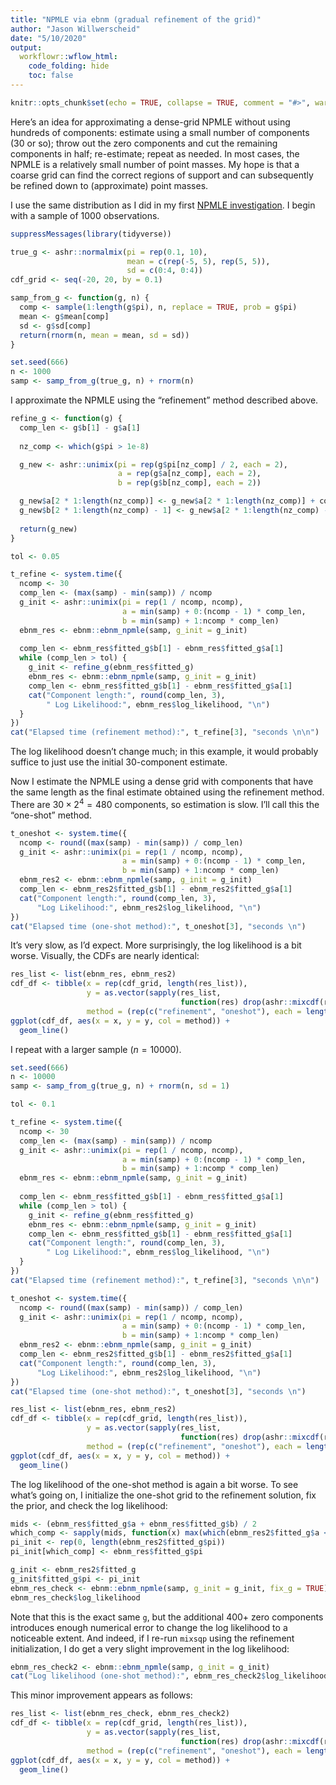 ```yaml
---
title: "NPMLE via ebnm (gradual refinement of the grid)"
author: "Jason Willwerscheid"
date: "5/10/2020"
output:
  workflowr::wflow_html:
    code_folding: hide
    toc: false
---
```


```r
knitr::opts_chunk$set(echo = TRUE, collapse = TRUE, comment = "#>", warning = TRUE)
```

Here's an idea for approximating a dense-grid NPMLE without using hundreds of components: estimate using a small number of components (30 or so); throw out the zero components and cut the remaining components in half; re-estimate; repeat as needed. In most cases, the NPMLE is a relatively small number of point masses. My hope is that a coarse grid can find the correct regions of support and can subsequently be refined down to (approximate) point masses.

I use the same distribution as I did in my first [NPMLE investigation](ebnm_npmle.Rmd). I begin with a sample of 1000 observations.

```r
suppressMessages(library(tidyverse))

true_g <- ashr::normalmix(pi = rep(0.1, 10),
                          mean = c(rep(-5, 5), rep(5, 5)),
                          sd = c(0:4, 0:4))
cdf_grid <- seq(-20, 20, by = 0.1)

samp_from_g <- function(g, n) {
  comp <- sample(1:length(g$pi), n, replace = TRUE, prob = g$pi)
  mean <- g$mean[comp]
  sd <- g$sd[comp]
  return(rnorm(n, mean = mean, sd = sd))
}

set.seed(666)
n <- 1000
samp <- samp_from_g(true_g, n) + rnorm(n)
```

I approximate the NPMLE using the "refinement" method described above.

```r
refine_g <- function(g) {
  comp_len <- g$b[1] - g$a[1]
  
  nz_comp <- which(g$pi > 1e-8)

  g_new <- ashr::unimix(pi = rep(g$pi[nz_comp] / 2, each = 2),
                        a = rep(g$a[nz_comp], each = 2),
                        b = rep(g$b[nz_comp], each = 2))

  g_new$a[2 * 1:length(nz_comp)] <- g_new$a[2 * 1:length(nz_comp)] + comp_len / 2
  g_new$b[2 * 1:length(nz_comp) - 1] <- g_new$a[2 * 1:length(nz_comp) - 1] + comp_len / 2
  
  return(g_new)
}

tol <- 0.05

t_refine <- system.time({
  ncomp <- 30
  comp_len <- (max(samp) - min(samp)) / ncomp
  g_init <- ashr::unimix(pi = rep(1 / ncomp, ncomp),
                         a = min(samp) + 0:(ncomp - 1) * comp_len,
                         b = min(samp) + 1:ncomp * comp_len)
  ebnm_res <- ebnm::ebnm_npmle(samp, g_init = g_init)
  
  comp_len <- ebnm_res$fitted_g$b[1] - ebnm_res$fitted_g$a[1]
  while (comp_len > tol) {
    g_init <- refine_g(ebnm_res$fitted_g)
    ebnm_res <- ebnm::ebnm_npmle(samp, g_init = g_init)
    comp_len <- ebnm_res$fitted_g$b[1] - ebnm_res$fitted_g$a[1]
    cat("Component length:", round(comp_len, 3), 
        " Log Likelihood:", ebnm_res$log_likelihood, "\n")
  }
})
cat("Elapsed time (refinement method):", t_refine[3], "seconds \n\n")
```

The log likelihood doesn't change much; in this example, it would probably suffice to just use the initial 30-component estimate. 

Now I estimate the NPMLE using a dense grid with components that have the same length as the final estimate obtained using the refinement method. There are $30 \times 2^4 = 480$ components, so estimation is slow. I'll call this the "one-shot" method.

```r
t_oneshot <- system.time({
  ncomp <- round((max(samp) - min(samp)) / comp_len)
  g_init <- ashr::unimix(pi = rep(1 / ncomp, ncomp),
                         a = min(samp) + 0:(ncomp - 1) * comp_len,
                         b = min(samp) + 1:ncomp * comp_len)
  ebnm_res2 <- ebnm::ebnm_npmle(samp, g_init = g_init)
  comp_len <- ebnm_res2$fitted_g$b[1] - ebnm_res2$fitted_g$a[1]
  cat("Component length:", round(comp_len, 3), 
      "Log Likelihood:", ebnm_res2$log_likelihood, "\n")
})
cat("Elapsed time (one-shot method):", t_oneshot[3], "seconds \n")
```

It's very slow, as I'd expect. More surprisingly, the log likelihood is a bit worse. Visually, the CDFs are nearly identical:

```r
res_list <- list(ebnm_res, ebnm_res2)
cdf_df <- tibble(x = rep(cdf_grid, length(res_list)), 
                 y = as.vector(sapply(res_list, 
                                      function(res) drop(ashr::mixcdf(res$fitted_g, cdf_grid)))),
                 method = (rep(c("refinement", "oneshot"), each = length(cdf_grid))))
ggplot(cdf_df, aes(x = x, y = y, col = method)) + 
  geom_line()
```

I repeat with a larger sample ($n = 10000$).

```r
set.seed(666)
n <- 10000
samp <- samp_from_g(true_g, n) + rnorm(n, sd = 1)

tol <- 0.1

t_refine <- system.time({
  ncomp <- 30
  comp_len <- (max(samp) - min(samp)) / ncomp
  g_init <- ashr::unimix(pi = rep(1 / ncomp, ncomp),
                         a = min(samp) + 0:(ncomp - 1) * comp_len,
                         b = min(samp) + 1:ncomp * comp_len)
  ebnm_res <- ebnm::ebnm_npmle(samp, g_init = g_init)
  
  comp_len <- ebnm_res$fitted_g$b[1] - ebnm_res$fitted_g$a[1]
  while (comp_len > tol) {
    g_init <- refine_g(ebnm_res$fitted_g)
    ebnm_res <- ebnm::ebnm_npmle(samp, g_init = g_init)
    comp_len <- ebnm_res$fitted_g$b[1] - ebnm_res$fitted_g$a[1]
    cat("Component length:", round(comp_len, 3), 
        " Log Likelihood:", ebnm_res$log_likelihood, "\n")
  }
})
cat("Elapsed time (refinement method):", t_refine[3], "seconds \n\n")

t_oneshot <- system.time({
  ncomp <- round((max(samp) - min(samp)) / comp_len)
  g_init <- ashr::unimix(pi = rep(1 / ncomp, ncomp),
                         a = min(samp) + 0:(ncomp - 1) * comp_len,
                         b = min(samp) + 1:ncomp * comp_len)
  ebnm_res2 <- ebnm::ebnm_npmle(samp, g_init = g_init)
  comp_len <- ebnm_res2$fitted_g$b[1] - ebnm_res2$fitted_g$a[1]
  cat("Component length:", round(comp_len, 3), 
      "Log Likelihood:", ebnm_res2$log_likelihood, "\n")
})
cat("Elapsed time (one-shot method):", t_oneshot[3], "seconds \n")

res_list <- list(ebnm_res, ebnm_res2)
cdf_df <- tibble(x = rep(cdf_grid, length(res_list)), 
                 y = as.vector(sapply(res_list, 
                                      function(res) drop(ashr::mixcdf(res$fitted_g, cdf_grid)))),
                 method = (rep(c("refinement", "oneshot"), each = length(cdf_grid))))
ggplot(cdf_df, aes(x = x, y = y, col = method)) + 
  geom_line()
```
The log likelihood of the one-shot method is again a bit worse. To see what's going on, I initialize the one-shot grid to the refinement solution, fix the prior, and check the log likelihood:

```r
mids <- (ebnm_res$fitted_g$a + ebnm_res$fitted_g$b) / 2
which_comp <- sapply(mids, function(x) max(which(ebnm_res2$fitted_g$a < x)))
pi_init <- rep(0, length(ebnm_res2$fitted_g$pi))
pi_init[which_comp] <- ebnm_res$fitted_g$pi

g_init <- ebnm_res2$fitted_g
g_init$fitted_g$pi <- pi_init
ebnm_res_check <- ebnm::ebnm_npmle(samp, g_init = g_init, fix_g = TRUE)
ebnm_res_check$log_likelihood
```

Note that this is the exact same `g`, but the additional 400+ zero components introduces enough numerical error to change the log likelihood to a noticeable extent. And indeed, if I re-run `mixsqp` using the refinement initialization, I do get a very slight improvement in the log likelihood:

```r
ebnm_res_check2 <- ebnm::ebnm_npmle(samp, g_init = g_init)
cat("Log likelihood (one-shot method):", ebnm_res_check2$log_likelihood, "\n")
```

This minor improvement appears as follows:

```r
res_list <- list(ebnm_res_check, ebnm_res_check2)
cdf_df <- tibble(x = rep(cdf_grid, length(res_list)), 
                 y = as.vector(sapply(res_list, 
                                      function(res) drop(ashr::mixcdf(res$fitted_g, cdf_grid)))),
                 method = (rep(c("refinement", "oneshot"), each = length(cdf_grid))))
ggplot(cdf_df, aes(x = x, y = y, col = method)) + 
  geom_line()
```


